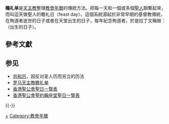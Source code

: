 {{unreferenced|time=2020-02-12T06:19:11+00:00}}
'''瞻礼单'''是[[天主教|天主教]]整理[[教會年曆|教會年曆]]的傳統方法。把每一天和一個或多個[[聖人|聖人]]聯繫起來，而叫這天做聖人的瞻礼日（feast day）。這個系統源起於非常早期的基督教傳統，在殉道者逝世的日子或者在天堂出生的日子，每年紀念殉道者，於是拉丁文稱做：{{lang|la|dies natalis}}（出生的日子）。

==參考文獻==
{{Reflist}}
==参见==
*[[共和历|共和历]]，因反对圣人历而另立的历法
*[[罗马天主教圣人曆|罗马天主教瞻礼单]]
*[[香港聖公會聖日一覽表|香港聖公會聖日一覽表]]
*[[香港聖公會聖約翰座堂聖日一覽表|香港聖公會聖約翰座堂聖日一覽表]]

{{-}}
{{曆法}}
{{聖人}}

[[Category:基督教圣人|+]]
[[Category:教會年曆|Category:教會年曆]]
{{基督教小作品}}